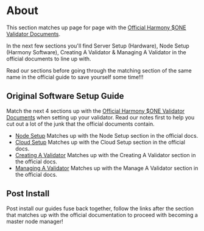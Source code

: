 
# About
This section matches up page for page with the [Official Harmony $ONE Validator Documents](https://docs.harmony.one/home/network/validators).

In the next few sections you'll find Server Setup (Hardware), Node Setup (Harmony Software), Creating A Validator & Managing A Validator in the official documents to line up with. 

<Callout emoji="ℹ️">
Read our sections before going through the matching section of the same name in the official guide to save yourself some time!!!
</Callout>

## Original Software Setup Guide
Match the next 4 sections up with the [Official Harmony $ONE Validator Documents](https://docs.harmony.one/home/network/validators) when setting up your validator. Read our notes first to help you cut out a lot of the junk that the official documents contain.
- [Node Setup](/harmony/companion/official/node) Matches up with the Node Setup section in the official docs.
- [Cloud Setup](/harmony/companion/official/setup/cloud) Matches up with the Cloud Setup section in the official docs.
- [Creating A Validator](/harmony/companion/official/create) Matches up with the Creating A Validator section in the official docs.
- [Managing A Validator](/harmony/companion/official/manage) Matches up with the Manage A Validator section in the official docs.

## Post Install
Post install our guides fuse back together, follow the links after the section that matches up with the official documentation to proceed with becoming a master node manager!